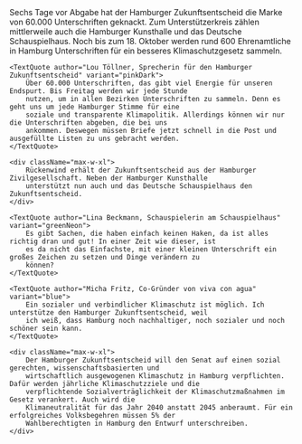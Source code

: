 
<PressReleaseHeroBlock title={pressRelease.title} date={pressRelease.date} />

<Block>
    <div className="max-w-xl">
        Sechs Tage vor Abgabe hat der Hamburger Zukunftsentscheid die Marke von 60.000 Unterschriften geknackt. Zum
        Unterstützerkreis zählen mittlerweile auch die Hamburger Kunsthalle und das Deutsche Schauspielhaus. Noch bis
        zum 18. Oktober werden rund 600 Ehrenamtliche in Hamburg Unterschriften für ein besseres Klimaschutzgesetz
        sammeln.
    </div>

    <TextQuote author="Lou Töllner, Sprecherin für den Hamburger Zukunftsentscheid" variant="pinkDark">
        Über 60.000 Unterschriften, das gibt viel Energie für unseren Endspurt. Bis Freitag werden wir jede Stunde
        nutzen, um in allen Bezirken Unterschriften zu sammeln. Denn es geht uns um jede Hamburger Stimme für eine
        soziale und transparente Klimapolitik. Allerdings können wir nur die Unterschriften abgeben, die bei uns
        ankommen. Deswegen müssen Briefe jetzt schnell in die Post und ausgefüllte Listen zu uns gebracht werden.
    </TextQuote>

    <div className="max-w-xl">
        Rückenwind erhält der Zukunftsentscheid aus der Hamburger Zivilgesellschaft. Neben der Hamburger Kunsthalle
        unterstützt nun auch und das Deutsche Schauspielhaus den Zukunftsentscheid.
    </div>

    <TextQuote author="Lina Beckmann, Schauspielerin am Schauspielhaus" variant="greenNeon">
        Es gibt Sachen, die haben einfach keinen Haken, da ist alles richtig dran und gut! In einer Zeit wie dieser, ist
        es da nicht das Einfachste, mit einer kleinen Unterschrift ein großes Zeichen zu setzen und Dinge verändern zu
        können?
    </TextQuote>

    <TextQuote author="Micha Fritz, Co-Gründer von viva con agua" variant="blue">
        Ein sozialer und verbindlicher Klimaschutz ist möglich. Ich unterstütze den Hamburger Zukunftsentscheid, weil
        ich weiß, dass Hamburg noch nachhaltiger, noch sozialer und noch schöner sein kann.
    </TextQuote>

    <div className="max-w-xl">
        Der Hamburger Zukunftsentscheid will den Senat auf einen sozial gerechten, wissenschaftsbasierten und
        wirtschaftlich ausgewogenen Klimaschutz in Hamburg verpflichten. Dafür werden jährliche Klimaschutzziele und die
        verpflichtende Sozialverträglichkeit der Klimaschutzmaßnahmen im Gesetz verankert. Auch wird die
        Klimaneutralität für das Jahr 2040 anstatt 2045 anberaumt. Für ein erfolgreiches Volksbegehren müssen 5% der
        Wahlberechtigten in Hamburg den Entwurf unterschreiben.
    </div>

</Block>
